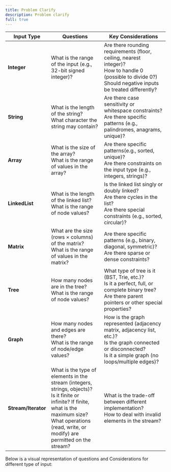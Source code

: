 ```yaml
---
title: Problem Clarify
description: Problem clarify
full: true
---
```




| Input Type   | Questions    | Key Considerations        |
|--------------|-----------------|-----------|
| **Integer**  | What is the range of the input (e.g., 32-bit signed integer)? | Are there rounding requirements (floor, ceiling, nearest integer)?<br />How to handle 0 (possible to divide 0?)<br />Should negative inputs be treated differently? |
| **String**   | What is the length of the string?<br />What character the string may contain?<br /> | Are there case sensitivity or whitespace constraints?<br />Are there specific patterns (e.g., palindromes, anagrams, unique)?|
| **Array**    | What is the size of the array?<br />What is the range of values in the array?    | Are there specific patterns(e.g., sorted, unique)?<br />Are there constraints on the input type (e.g., integers, strings)? |
| **LinkedList** | What is the length of the linked list?<br />What is the range of node values?   | Is the linked list singly or doubly linked?<br />Are there cycles in the list?<br />Are there special constraints (e.g., sorted, circular)? |
| **Matrix**   | What are the size (rows × columns) of the matrix?<br />What is the range of values in the matrix?   | Are there specific patterns (e.g., binary, diagonal, symmetric)?<br />Are there sparse or dense constraints? |
| **Tree**     | How many nodes are in the tree?<br />What is the range of node values?   | What type of tree is it (BST, Trie, etc.)?<br />Is it a perfect, full, or complete binary tree?<br />Are there parent pointers or other special properties? |
| **Graph**    | How many nodes and edges are there?<br />What is the range of node/edge values?     | How is the graph represented (adjacency matrix, adjacency list, etc.)?<br />Is the graph connected or disconnected?<br />Is it a simple graph (no loops/multiple edges)?|
| **Stream/Iterator**    | What is the type of elements in the stream (integers, strings, objects)?<br />Is it finite or infinite? If finite, what is the maximum size?<br />What operations (read, write, or modify) are permitted on the stream?     | What is the trade-off between different implementation?<br />How to deal with invalid elements in the stream?|

Below is a visual representation of questions and Considerations for different type of input:

<DataStructureGuide />